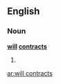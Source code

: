 ==English==

===Noun===
'''[[will]] [[contract]]s'''

# {{plural of|[[will contract]]}}

[[ar:will contracts]]